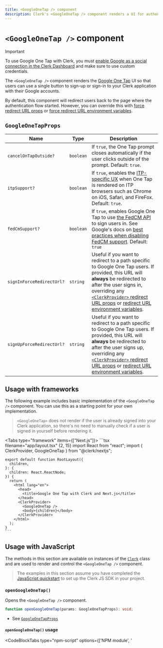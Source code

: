 ```yaml
---
title: <GoogleOneTap /> component
description: Clerk's <GoogleOneTap /> component renders a UI for authenticating users with Google's One Tap API.
---
```


# `<GoogleOneTap />` component

> [!IMPORTANT]
> To use Google One Tap with Clerk, you must [enable Google as a social connection in the Clerk Dashboard](https://clerk.com/docs/authentication/social-connections/google#configuring-google-social-connection) and make sure to use custom credentials.

The `<GoogleOneTap />` component renders the [Google One Tap](https://developers.google.com/identity/gsi/web/guides/features) UI so that users can use a single button to sign-up or sign-in to your Clerk application with their Google accounts.

By default, this component will redirect users back to the page where the authentication flow started. However, you can override this with [force redirect URL props](#google-one-tap-props) or [force redirect URL environment variables](/docs/deployments/clerk-environment-variables#sign-in-and-sign-up-redirects).

## `GoogleOneTapProps`

| Name | Type | Description |
| - | - | - |
| `cancelOnTapOutside?` | `boolean` | If `true`, the One Tap prompt closes automatically if the user clicks outside of the prompt. Default: `true`. |
| `itpSupport?` | `boolean` | If `true`, enables the [ITP-specific UX](https://developers.google.com/identity/gsi/web/guides/itp) when One Tap is rendered on ITP browsers such as Chrome on iOS, Safari, and FireFox. Default: `true`. |
| `fedCmSupport?` | `boolean` | If `true`, enables Google One Tap to use [the FedCM API](https://developers.google.com/privacy-sandbox/3pcd/fedcm) to sign users in. See Google's docs on [best practices when disabling FedCM support](https://developers.google.com/identity/gsi/web/guides/display-google-one-tap#do_not_cover_google_one_tap). Default: `true` |
| `signInForceRedirectUrl?` | `string` | Useful if you want to redirect to a path specific to Google One Tap users. If provided, this URL will **always** be redirected to after the user signs in, overriding any [`<ClerkProvider>` redirect URL props](/docs/components/clerk-provider#properties) or [redirect URL environment variables](/docs/deployments/clerk-environment-variables#sign-in-and-sign-up-redirects). |
| `signUpForceRedirectUrl?` | `string` | Useful if you want to redirect to a path specific to Google One Tap users. If provided, this URL will **always** be redirected to after the user signs up, overriding any [`<ClerkProvider>` redirect URL props](/docs/components/clerk-provider#properties) or [redirect URL environment variables](/docs/deployments/clerk-environment-variables#sign-in-and-sign-up-redirects). |

## Usage with frameworks

The following example includes basic implementation of the `<GoogleOneTap />` component. You can use this as a starting point for your own implementation.

> `<GoogleOneTap>` does not render if the user is already signed into your Clerk application, so there's no need to manually check if a user is signed in yourself before rendering it.

<Tabs type="framework" items={["Next.js"]}>
  <Tab>
    ```tsx filename="app/layout.tsx" {2, 15}
    import React from "react";
    import { ClerkProvider, GoogleOneTap } from "@clerk/nextjs";

    export default function RootLayout({
      children,
    }: {
      children: React.ReactNode;
    }) {
      return (
        <html lang="en">
          <head>
            <title>Google One Tap with Clerk and Next.js</title>
          </head>
          <ClerkProvider>
            <GoogleOneTap />
            <body>{children}</body>
          </ClerkProvider>
        </html>
      );
    }
    ```
  </Tab>
</Tabs>

## Usage with JavaScript

The methods in this section are available on instances of the [`Clerk`](/docs/references/javascript/clerk/clerk) class and are used to render and control the `<GoogleOneTap />` component.

> The examples in this section assume you have completed the [JavaScript quickstart](/docs/quickstarts/javascript) to set up the Clerk JS SDK in your project.

### `openGoogleOneTap()`

Opens the `<GoogleOneTap />` component.

```typescript
function openGoogleOneTap(params: GoogleOneTapProps): void;
```

- See [`GoogleOneTapProps`](#google-one-tap-props)

#### `openGoogleOneTap()` usage

<CodeBlockTabs type="npm-script" options={['NPM module', '<script>']}>
  ```js filename="index.js" {7-12}
  import { Clerk } from '@clerk/clerk-js';

  // Initialize Clerk with your Clerk publishable key
  const clerk = new Clerk('{{pub_key}}');
  await clerk.load();

  const params = {
    cancelOnTapOutside: false,
    itpSupport: false,
    fedCmSupport: false,
  };
  clerk.openGoogleOneTap(params);
  ```

  ```html filename="index.html" {14-19}
  <!-- Initialize Clerk with your
  Clerk Publishable key and Frontend API URL -->
  <script
    async
    crossorigin="anonymous"
    data-clerk-publishable-key="{{pub_key}}"
    src="https://{{fapi_url}}/npm/@clerk/clerk-js@latest/dist/clerk.browser.js"
    type="text/javascript"
  ></script>

  <script>
    window.addEventListener("load", async function () {
      await Clerk.load();
      const params = {
        cancelOnTapOutside: false,
        itpSupport: false,
        fedCmSupport: false,
      };
      Clerk.openGoogleOneTap(params);
    });
  </script>
  ```
</CodeBlockTabs>

### `closeGoogleOneTap()`

Closes the `<GoogleOneTap />` component.

```typescript
function closeGoogleOneTap(): void;
```

#### `closeGoogleOneTap()` usage

<CodeBlockTabs type="npm-script" options={['NPM module', '<script>']}>
  ```js filename="index.js" {16}
  import { Clerk } from '@clerk/clerk-js';

  // Initialize Clerk with your Clerk publishable key
  const clerk = new Clerk('{{pub_key}}');
  await clerk.load();

  const params = {
    cancelOnTapOutside: false,
    itpSupport: false,
    fedCmSupport: false,
  };
  clerk.openGoogleOneTap(params);

  // Do something else

  clerk.closeGoogleOneTap();
  ```

  ```html filename="index.html" {26}
  <!-- Add a <div id="sign-in"> element to your HTML -->
  <div id="sign-in"></div>

  <!-- Initialize Clerk with your
  Clerk Publishable key and Frontend API URL -->
  <script
    async
    crossorigin="anonymous"
    data-clerk-publishable-key="{{pub_key}}"
    src="https://{{fapi_url}}/npm/@clerk/clerk-js@latest/dist/clerk.browser.js"
    type="text/javascript"
  ></script>

  <script>
    window.addEventListener("load", async function () {
      await Clerk.load();
      const params = {
        cancelOnTapOutside: false,
        itpSupport: false,
        fedCmSupport: false,
      };
      Clerk.openGoogleOneTap(params);

      // Do something else

      Clerk.closeGoogleOneTap();
    });
  </script>
  ```
</CodeBlockTabs>

### `authenticateWithGoogleOneTap()`

Authenticates the user with a token generated from Google identity services. Also sets the user's current session to active.

```typescript
function authenticateWithGoogleOneTap(props?: AuthenticateWithGoogleOneTapParams): Promise<SignInResource | SignUpResource>;
```

#### `AuthenticateWithGoogleOneTapParams`

| Name | Type | Desciption |
| - | - | - |
| `token?` | string | A Google authentication token from Google identity services. |

#### `authenticateWithGoogleOneTap()` usage

<CodeBlockTabs type="npm-script" options={['NPM module', '<script>']}>
  ```js filename="index.js" {7-15}
  import { Clerk } from '@clerk/clerk-js';

  // Initialize Clerk with your Clerk publishable key
  const clerk = new Clerk('{{pub_key}}');
  await clerk.load();

  // Optionally, you can set redirect URLs.
  const customUrls = { 
    signInUrl: '/sign-in',
    signUpUrl: '/sign-up'
  };
  // Initiate the authentication flow.
  const signInOrUp = await clerk.authenticateWithGoogleOneTap({ token: 'xxxx' })
  // Set the session as active, and handle any navigation or redirects
  await clerk.handleGoogleOneTapCallback(signInOrUp, customUrls)
  ```

  ```html filename="index.html" {14-22}
  <!-- Initialize Clerk with your
  Clerk Publishable key and Frontend API URL -->
  <script
    async
    crossorigin="anonymous"
    data-clerk-publishable-key="{{pub_key}}"
    src="https://{{fapi_url}}/npm/@clerk/clerk-js@latest/dist/clerk.browser.js"
    type="text/javascript"
  ></script>

  <script>
    window.addEventListener("load", async function () {
      await Clerk.load();
      // Optionally, you can set redirect URLs.
      const customUrls = { 
        signInUrl: '/sign-in',
        signUpUrl: '/sign-up'
      };
      // Initiate the authentication flow.
      const signInOrUp = await clerk.authenticateWithGoogleOneTap({ token: 'xxxx' })
      // Set the session as active, and handle any navigation or redirects
      await clerk.handleGoogleOneTapCallback(signInOrUp, customUrls)
    });
  </script>
  ```
</CodeBlockTabs>

### `handleGoogleOneTapCallback()`

Completes a Google One Tap redirection flow started by [`authenticateWithGoogleOneTap()`](#authenticate-with-google-one-tap). Also calls [`Clerk.setActive()`](/docs/references/javascript/clerk/session-methods#set-active) and performs a custom navigation if given a custom navigation function.

```typescript
function handleGoogleOneTapCallback(
  signInOrUp: SignInResource | SignUpResource,
  params: HandleOAuthCallbackParams,
  customNavigate?: (to: string) => Promise<unknown>
): Promise<unknown>;
```

See [`authenticateWithGoogleOneTap()` usage](#authenticate-with-google-one-tap-usage) for an example of how to use `handleGoogleOneTapCallback()`.

#### `handleGoogleOneTapCallback()` params

| Name | Type | Desciption |
| - | - | - |
| `signInOrUp` | [`SignInResource`](/docs/references/javascript/sign-in/sign-in) \| [`SignUpResource`](/docs/references/javascript/sign-up/sign-up) | The `SignIn` or `SignUp` object returned from `authenticateWithGoogleOneTap()`. |
| `params` | [`HandleOAuthCallbackParams`](/docs/references/javascript/clerk/handle-navigation#handle-o-auth-callback-params) | An object containing redirect URLs. Useful if you want to set URLs specific to Google One Tap. Otherwise, consider using [environment variables](/docs/deployments/clerk-environment-variables) to set redirect URLs. |
| `customNavigate?` | `(to: string) => Promise<unknown>` | Allows you to define a custom navigation function. |

## Limitations

- If your application will use the Google API on behalf of your users, Clerk's `<GoogleOneTap>` component is not recommended, as Google does not provide Clerk with an access or refresh token that you can use.
- Users with the 1Password browser extension may not be able to render the Google One Tap UI. They must disable this extension.
- When testing in development, if you select the `X` button to close the Google One Tap UI, you may encounter [a cooldown](https://developers.google.com/identity/gsi/web/guides/features#exponential_cooldown) that prevents you from rendering it again for a period of time. To bypass the cooldown, remove the `g_state` cookie.
